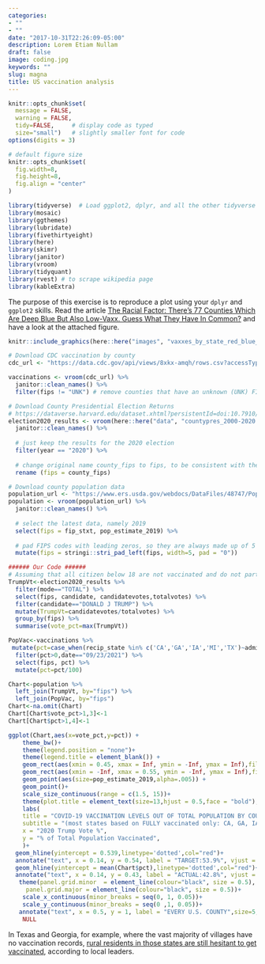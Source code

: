 ```yaml
---
categories:
- ""
- ""
date: "2017-10-31T22:26:09-05:00"
description: Lorem Etiam Nullam
draft: false
image: coding.jpg
keywords: ""
slug: magna
title: US vaccination analysis
---
```

```r
knitr::opts_chunk$set(
  message = FALSE, 
  warning = FALSE, 
  tidy=FALSE,     # display code as typed
  size="small")   # slightly smaller font for code
options(digits = 3)

# default figure size
knitr::opts_chunk$set(
  fig.width=8, 
  fig.height=8,
  fig.align = "center"
)
```


```r
library(tidyverse)  # Load ggplot2, dplyr, and all the other tidyverse packages
library(mosaic)
library(ggthemes)
library(lubridate)
library(fivethirtyeight)
library(here)
library(skimr)
library(janitor)
library(vroom)
library(tidyquant)
library(rvest) # to scrape wikipedia page
library(kableExtra)
```

The purpose of this exercise is to reproduce a plot using your `dplyr` and `ggplot2` skills. Read the  article [The Racial Factor: There's 77 Counties Which Are Deep Blue But Also Low-Vaxx. Guess What They Have In Common?](https://acasignups.net/21/07/18/racial-factor-theres-77-counties-which-are-deep-blue-also-low-vaxx-guess-what-they-have) and have a look at the attached figure.
```r
knitr::include_graphics(here::here("images", "vaxxes_by_state_red_blue_every_county_070321_1.jpg"), error = FALSE)
```

```r

# Download CDC vaccination by county
cdc_url <- "https://data.cdc.gov/api/views/8xkx-amqh/rows.csv?accessType=DOWNLOAD"

vaccinations <- vroom(cdc_url) %>% 
  janitor::clean_names() %>% 
  filter(fips != "UNK") # remove counties that have an unknown (UNK) FIPS code

# Download County Presidential Election Returns
# https://dataverse.harvard.edu/dataset.xhtml?persistentId=doi:10.7910/DVN/VOQCHQ
election2020_results <- vroom(here::here("data", "countypres_2000-2020.csv")) %>% 
  janitor::clean_names() %>% 
  
  # just keep the results for the 2020 election
  filter(year == "2020") %>% 
  
  # change original name county_fips to fips, to be consistent with the other two files
  rename (fips = county_fips)

# Download county population data
population_url <- "https://www.ers.usda.gov/webdocs/DataFiles/48747/PopulationEstimates.csv?v=2232"
population <- vroom(population_url) %>% 
  janitor::clean_names() %>% 
  
  # select the latest data, namely 2019
  select(fips = fip_stxt, pop_estimate_2019) %>% 
  
  # pad FIPS codes with leading zeros, so they are always made up of 5 characters
  mutate(fips = stringi::stri_pad_left(fips, width=5, pad = "0"))
```

```r

###### Our Code ######
# Assuming that all citizen below 18 are not vaccinated and do not participate in the elections.
TrumpVt<-election2020_results %>% 
  filter(mode=="TOTAL") %>% 
  select(fips, candidate, candidatevotes,totalvotes) %>% 
  filter(candidate=="DONALD J TRUMP") %>% 
  mutate(TrumpVt=candidatevotes/totalvotes) %>% 
  group_by(fips) %>% 
  summarise(vote_pct=max(TrumpVt))

PopVac<-vaccinations %>% 
 mutate(pct=case_when(recip_state %in% c('CA','GA','IA','MI','TX')~administered_dose1_pop_pct,TRUE~series_complete_pop_pct)) %>% 
  filter(pct>0,date=="09/23/2021") %>% 
  select(fips, pct) %>% 
  mutate(pct=pct/100)

Chart<-population %>% 
  left_join(TrumpVt, by="fips") %>% 
  left_join(PopVac, by="fips")
Chart<-na.omit(Chart)
Chart[Chart$vote_pct>1,3]<-1 
Chart[Chart$pct>1,4]<-1

ggplot(Chart,aes(x=vote_pct,y=pct)) + 
    theme_bw()+
    theme(legend.position = "none")+
    theme(legend.title = element_blank()) +  
    geom_rect(aes(xmin = 0.45, xmax = Inf, ymin = -Inf, ymax = Inf),fill = "#ffa7a6", alpha = 0.03)+
    geom_rect(aes(xmin = -Inf, xmax = 0.55, ymin = -Inf, ymax = Inf),fill = "#a6a6fe", alpha = 0.03)+
    geom_point(aes(size=pop_estimate_2019,alpha=.005)) + 
    geom_point()+
    scale_size_continuous(range = c(1.5, 15))+
    theme(plot.title = element_text(size=13,hjust = 0.5,face = "bold"),plot.subtitle = element_text(size=11,hjust = 0.5),axis.title.x = element_text(size = 11),axis.title.y = element_text(size = 11))+
    labs(
    title = "COVID-19 VACCINATION LEVELS OUT OF TOTAL POPULATION BY COUNTY",
    subtitle = "(most states based on FULLY vaccinated only: CA, GA, IA, MI&TX based on total doses administered) \n Data via Centers for Diseases Control, COVID Act Now, state health depts\n Graph by Charles Gaba/ACASignups.net",
    x = "2020 Trump Vote %",
    y = "% of Total Population Vaccinated",
    )+
  geom_hline(yintercept = 0.539,linetype='dotted',col="red")+
  annotate("text", x = 0.14, y = 0.54, label = "TARGET:53.9%", vjust = -0.5,size=2,col="red")+
  geom_hline(yintercept = mean(Chart$pct),linetype='dotted',col="red")+
  annotate("text", x = 0.14, y = 0.43, label = "ACTUAL:42.8%", vjust = -0.5,size=2,col="red")+
   theme(panel.grid.minor  = element_line(colour="black", size = 0.5),
     panel.grid.major = element_line(colour="black", size = 0.5))+
    scale_x_continuous(minor_breaks = seq(0, 1, 0.05))+
    scale_y_continuous(minor_breaks = seq(0 ,1, 0.05))+
   annotate("text", x = 0.5, y = 1, label = "EVERY U.S. COUNTY",size=5,face="bold")+
    NULL
```



In Texas and Georgia, for example, where the vast majority of villages have no vaccination records, [rural residents in those states are still hesitant to get vaccinated](https://www.gpb.org/news/2021/06/03/low-vaccination-rates-put-georgia-at-risk-of-covid-19-spikes-cdc-director-says), according to local leaders.
